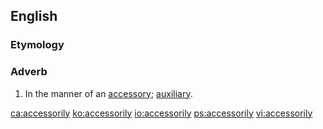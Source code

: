 ==English==

===Etymology===
{{suffix|accessory|ly|lang=en}}

===Adverb===
{{en-adv}}

# In the manner of an [[accessory]]; [[auxiliary]].

[[ca:accessorily]]
[[ko:accessorily]]
[[io:accessorily]]
[[ps:accessorily]]
[[vi:accessorily]]